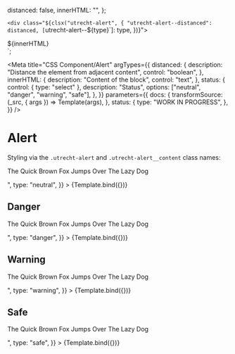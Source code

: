 <!--
@license EUPL-1.2
Copyright (c) 2021 Robbert Broersma
-->


  distanced: false,
  innerHTML: "",
};

  `<div class="${clsx("utrecht-alert", {
    "utrecht-alert--distanced": distanced,
    [`utrecht-alert--${type}`]: type,
  })}">
  <div class="utrecht-alert__icon"></div>
  <div class="utrecht-alert__content">${innerHTML}</div>
</div>`;

<Meta
  title="CSS Component/Alert"
  argTypes={{
    distanced: {
      description: "Distance the element from adjacent content",
      control: "boolean",
    },
    innerHTML: {
      description: "Content of the block",
      control: "text",
    },
    status: {
      control: { type: "select" },
      description: "Status",
      options: ["neutral", "danger", "warning", "safe"],
    },
  }}
  parameters={{
    docs: {
      transformSource: (_src, { args }) => Template(args),
    },
    status: {
      type: "WORK IN PROGRESS",
    },
  }}
/>

# Alert

Styling via the `.utrecht-alert` and `.utrecht-alert__content` class names:

<Canvas>
  <Story
    name="Alert"
    args={{
      ...defaultArgs,
      distanced: true,
      innerHTML: "<p>The Quick Brown Fox Jumps Over The Lazy Dog</p>",
      type: "neutral",
    }}
  >
    {Template.bind({})}
  </Story>
</Canvas>

<ArgsTable story="Alert" />

## Danger

<Canvas>
  <Story
    name="Danger"
    args={{
      ...defaultArgs,
      innerHTML: "<p>The Quick Brown Fox Jumps Over The Lazy Dog</p>",
      type: "danger",
    }}
  >
    {Template.bind({})}
  </Story>
</Canvas>

## Warning

<Canvas>
  <Story
    name="Warning"
    args={{
      ...defaultArgs,
      innerHTML: "<p>The Quick Brown Fox Jumps Over The Lazy Dog</p>",
      type: "warning",
    }}
  >
    {Template.bind({})}
  </Story>
</Canvas>

## Safe

<Canvas>
  <Story
    name="Safe"
    args={{
      ...defaultArgs,
      innerHTML: "<p>The Quick Brown Fox Jumps Over The Lazy Dog</p>",
      type: "safe",
    }}
  >
    {Template.bind({})}
  </Story>
</Canvas>
